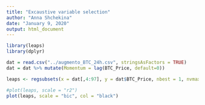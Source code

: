```yaml
---
title: "Excaustive variable selection"
author: "Anna Shchekina"
date: "January 9, 2020"
output: html_document
---
```


```r
library(leaps)
library(dplyr)
```

```r
dat = read.csv("../augmento_BTC_24h.csv", stringsAsFactors = TRUE)
dat = dat %>% mutate(Momentum = lag(BTC_Price, default=0))
```

```r
leaps <- regsubsets(x = dat[,4:97], y = dat$BTC_Price, nbest = 1, nvmax = 5, really.big = TRUE)
```

```r
#plot(leaps, scale = "r2")
plot(leaps, scale = "bic", col = "black")
```

